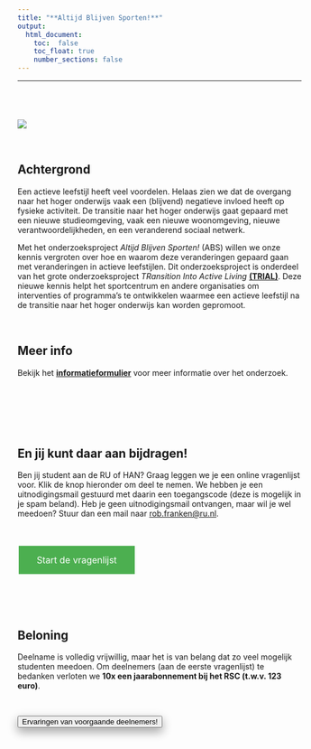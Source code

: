 ```yaml
---
title: "**Altijd Blijven Sporten!**" 
output: 
  html_document:
    toc:  false
    toc_float: true
    number_sections: false
---
```


----

<div class="row" style="padding-top: 40px;">
<div class="col-sm-6">

![](images/logo-radboud.jpg)

  
<br>

## Achtergrond

Een actieve leefstijl heeft veel voordelen. Helaas zien we dat de overgang naar het hoger onderwijs vaak een (blijvend) negatieve invloed heeft op fysieke activiteit. De transitie naar het hoger onderwijs gaat gepaard met een nieuwe studieomgeving, vaak een nieuwe woonomgeving, nieuwe verantwoordelijkheden, en een veranderend sociaal netwerk.

Met het onderzoeksproject *Altijd Blijven Sporten!* (ABS) willen we onze kennis vergroten over hoe en waarom deze veranderingen gepaard gaan met veranderingen in actieve leefstijlen. Dit onderzoeksproject is onderdeel van het grote onderzoeksproject *TRansition Into Active Living* <a href="https://www.ru.nl/activeliving/onderzoek/vm-onderzoek/trial/" target="_blank"><b>(TRIAL)</b></a>. Deze nieuwe kennis helpt het sportcentrum en andere organisaties om interventies of programma’s te ontwikkelen waarmee een actieve leefstijl na de transitie naar het hoger onderwijs kan worden gepromoot.     

<br>

## Meer info

Bekijk het <a href="https://altijdblijvensporten.info/consent.html" target="_blank"><b>informatieformulier</b></a> voor meer informatie over het onderzoek.

  

</div>
<div class="col-sm-6">




<br>

<br>

<br>

## **En jij kunt daar aan bijdragen!** 

Ben jij student aan de RU of HAN? Graag leggen we je een online vragenlijst voor. Klik de knop hieronder om deel te nemen. We hebben je een uitnodigingsmail gestuurd met daarin een toegangscode (deze is mogelijk in je spam beland). Heb je geen uitnodigingsmail ontvangen, maar wil je wel meedoen? Stuur dan een mail naar [rob.franken@ru.nl](mailto:rob.franken@ru.nl).

<!---we should move this to a css file and include it

https://www.w3schools.com/csS/css3_buttons.asp

-->
<style>
.button {
  background-color: #4CAF50; /* Green */
  border: none;
  color: white;
  padding: 15px 32px;
  text-align: center;
  text-decoration: none;
  display: inline-block;
  font-size: 16px;
  margin: 4px 2px;
  cursor: pointer;
  -webkit-transition-duration: 0.4s; /* Safari */
  transition-duration: 0.4s;
}

.button1 {
  box-shadow: 0 8px 16px 0 rgba(0,0,0,0.2), 0 6px 20px 0 rgba(0,0,0,0.19);
}

.button2:hover {
  box-shadow: 0 12px 16px 0 rgba(0,0,0,0.24),0 17px 50px 0 rgba(0,0,0,0.19);
}
</style>

<br>

<a href="https://limesurvey.jtolsma.nl/limesurvey/limesurvey/index.php/868275?newtest=Y&lang=nl" target="_blank" class="button button2">Start de vragenlijst</a>


<br>


<br>



## Beloning 

<script>
function myFunction() {

            var btn = document.getElementById("myButton");
            //to make it fancier
            if (btn.value == "Click to hide code") {
                btn.value = "Ervaringen van voorgaande deelnemers!";
                btn.innerHTML = "Ervaringen van voorgaande deelnemers!";
            }
            else {
                btn.value = "Click to hide code";
                btn.innerHTML = "Ervaringen van voorgaande deelnemers!";
            }
            //this is what you're looking for
            var x = document.getElementById("myDIV");
            if (x.style.display === "none") {
                x.style.display = "block";
            } else {
                x.style.display = "none";
            }
        }
          
</script>


Deelname is volledig vrijwillig, maar het is van belang dat zo veel mogelijk studenten meedoen. Om deelnemers (aan de eerste vragenlijst) te bedanken verloten we **10x een jaarabonnement bij het RSC (t.w.v. 123 euro)**.

<br>

<button class=button1 onclick="myFunction()" id="myButton" value="Click To Open Instructions">Ervaringen van voorgaande deelnemers!</button>

<div style="display:none;" id="myDIV">
<br>

- "Ik deed mee aan de vragenlijsten, voornamelijk om bij te dragen aan het onderzoek, maar gedeeltelijk ook vanwege de kans om wat te winnen (wat aardig is gelukt, haha). De vragenlijst was prima, qua lengte, en de vragen waren duidelijk gesteld." - *eerstejaars student Aritifical Intelligence*

- "Relevant onderzoek! Zeker voor studenten. De vragenlijsten duurde niet lang en waren gemakkelijk via de telefoon in te vullen. Ben benieuwd naar de resultaten!" - *pre-master student Bestuurskunde*

- "Ik deed mee om het onderzoek verder te helpen. De vragen waren duidelijk, goed te beantwoorden. Ik was niet meer tijd kwijt dan er aangegeven stond." - *anoniem*

- "Ik vond het een interessant onderzoek en wilde graag meewerken. De vragenlijsten waren goed te doen, duidelijk en makkelijk in te vullen. De informatievoorziening was goed." - *anoniem*

</div>










